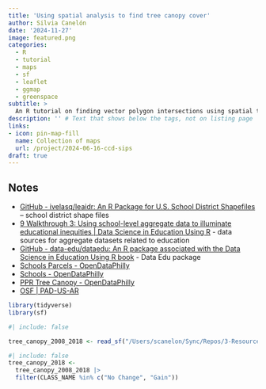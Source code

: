 ```yaml
---
title: 'Using spatial analysis to find tree canopy cover'
author: Silvia Canelón
date: '2024-11-27'
image: featured.png
categories:
  - R
  - tutorial
  - maps
  - sf
  - leaflet
  - ggmap 
  - greenspace
subtitle: >
  An R tutorial on finding vector polygon intersections using spatial tools.
description: '' # Text that shows below the tags, not on listing page
links:
- icon: pin-map-fill
  name: Collection of maps
  url: /project/2024-06-16-ccd-sips
draft: true
---
```



## Notes

- [GitHub - ivelasq/leaidr: An R Package for U.S. School District Shapefiles](https://github.com/ivelasq/leaidr) -- school district shape files
- [9 Walkthrough 3: Using school-level aggregate data to illuminate educational inequities | Data Science in Education Using R](https://datascienceineducation.com/c09#data-sources-2) - data sources for aggregate datasets related to education
- [GitHub - data-edu/dataedu: An R package associated with the Data Science in Education Using R book](https://github.com/data-edu/dataedu) - Data Edu package
- [Schools Parcels - OpenDataPhilly](https://opendataphilly.org/datasets/schools-parcels/)
- [Schools - OpenDataPhilly](https://opendataphilly.org/datasets/schools/)
- [PPR Tree Canopy - OpenDataPhilly](https://opendataphilly.org/datasets/ppr-tree-canopy/)
- [OSF | PAD-US-AR](https://osf.io/pwdsg/)

```r
library(tidyverse)
library(sf)
```

```r
#| include: false

tree_canopy_2008_2018 <- read_sf("/Users/scanelon/Sync/Repos/3-Resources/Data/raw/Open Data Philly/tree-canopy/TreeCanopyChange_2008_2018.geojson")
```

```r
#| include: false
tree_canopy_2018 <-
  tree_canopy_2008_2018 |> 
  filter(CLASS_NAME %in% c("No Change", "Gain"))
```

